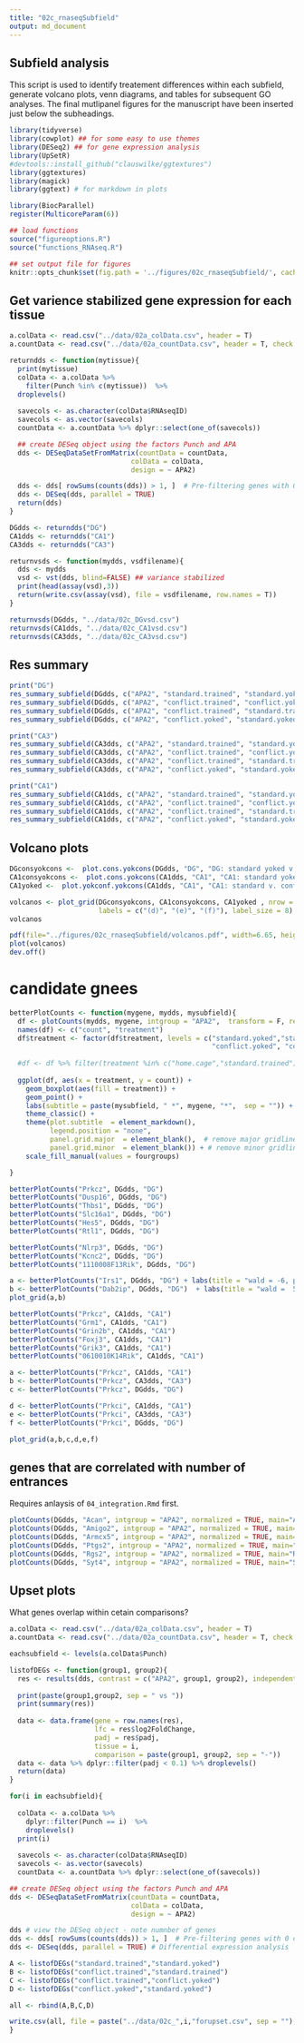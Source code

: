 ```yaml
---
title: "02c_rnaseqSubfield"
output: md_document
---
```


## Subfield analysis

This script is used to identify treatement differences within each subfield, generate volcano plots, venn diagrams, and tables for subsequent GO analyses. The final mutlipanel figures for the manuscript have been inserted just below the subheadings. 

```r
library(tidyverse)
library(cowplot) ## for some easy to use themes
library(DESeq2) ## for gene expression analysis
library(UpSetR)
#devtools::install_github("clauswilke/ggtextures")
library(ggtextures)
library(magick)
library(ggtext) # for markdown in plots

library(BiocParallel)
register(MulticoreParam(6))

## load functions 
source("figureoptions.R")
source("functions_RNAseq.R")

## set output file for figures 
knitr::opts_chunk$set(fig.path = '../figures/02c_rnaseqSubfield/', cache = F)
```

## Get varience stabilized gene expression for each tissue

```r
a.colData <- read.csv("../data/02a_colData.csv", header = T)
a.countData <- read.csv("../data/02a_countData.csv", header = T, check.names = F, row.names = 1)

returndds <- function(mytissue){
  print(mytissue)
  colData <- a.colData %>% 
    filter(Punch %in% c(mytissue))  %>% 
  droplevels()
  
  savecols <- as.character(colData$RNAseqID) 
  savecols <- as.vector(savecols) 
  countData <- a.countData %>% dplyr::select(one_of(savecols)) 

  ## create DESeq object using the factors Punch and APA
  dds <- DESeqDataSetFromMatrix(countData = countData,
                              colData = colData,
                              design = ~ APA2)

  dds <- dds[ rowSums(counts(dds)) > 1, ]  # Pre-filtering genes with 0 counts
  dds <- DESeq(dds, parallel = TRUE)
  return(dds)
}

DGdds <- returndds("DG") 
CA1dds <- returndds("CA1") 
CA3dds <- returndds("CA3") 

returnvsds <- function(mydds, vsdfilename){
  dds <- mydds
  vsd <- vst(dds, blind=FALSE) ## variance stabilized
  print(head(assay(vsd),3))
  return(write.csv(assay(vsd), file = vsdfilename, row.names = T))
}

returnvsds(DGdds, "../data/02c_DGvsd.csv")
returnvsds(CA1dds, "../data/02c_CA1vsd.csv")
returnvsds(CA3dds, "../data/02c_CA3vsd.csv")
```

## Res summary

```r
print("DG")
res_summary_subfield(DGdds, c("APA2", "standard.trained", "standard.yoked"))
res_summary_subfield(DGdds, c("APA2", "conflict.trained", "conflict.yoked"))
res_summary_subfield(DGdds, c("APA2", "conflict.trained", "standard.trained"))
res_summary_subfield(DGdds, c("APA2", "conflict.yoked", "standard.yoked"))

print("CA3")
res_summary_subfield(CA3dds, c("APA2", "standard.trained", "standard.yoked"))
res_summary_subfield(CA3dds, c("APA2", "conflict.trained", "conflict.yoked"))
res_summary_subfield(CA3dds, c("APA2", "conflict.trained", "standard.trained"))
res_summary_subfield(CA3dds, c("APA2", "conflict.yoked", "standard.yoked"))

print("CA1")
res_summary_subfield(CA1dds, c("APA2", "standard.trained", "standard.yoked"))
res_summary_subfield(CA1dds, c("APA2", "conflict.trained", "conflict.yoked"))
res_summary_subfield(CA1dds, c("APA2", "conflict.trained", "standard.trained"))
res_summary_subfield(CA1dds, c("APA2", "conflict.yoked", "standard.yoked"))

```

## Volcano plots

```r
DGconsyokcons <-  plot.cons.yokcons(DGdds, "DG", "DG: standard yoked v. trained") 
CA1consyokcons <-  plot.cons.yokcons(CA1dds, "CA1", "CA1: standard yoked v. trained")  
CA1yoked <-  plot.yokconf.yokcons(CA1dds, "CA1", "CA1: standard v. conflict yoked")  

volcanos <- plot_grid(DGconsyokcons, CA1consyokcons, CA1yoked , nrow = 1,
                      labels = c("(d)", "(e)", "(f)"), label_size = 8) 
volcanos

pdf(file="../figures/02c_rnaseqSubfield/volcanos.pdf", width=6.65, height=2)
plot(volcanos)    
dev.off()
```

# candidate gnees

```r
betterPlotCounts <- function(mygene, mydds, mysubfield){
  df <- plotCounts(mydds, mygene, intgroup = "APA2",  transform = F, replaced = F, returnData = T)
  names(df) <- c("count", "treatment")
  df$treatment <- factor(df$treatment, levels = c("standard.yoked","standard.trained",
                                                  "conflict.yoked", "conflict.trained"))
  
  #df <- df %>% filter(treatment %in% c("home.cage","standard.trained"))
  
  ggplot(df, aes(x = treatment, y = count)) +
    geom_boxplot(aes(fill = treatment)) + 
    geom_point() +
    labs(subtitle = paste(mysubfield, " *", mygene, "*",  sep = "")) +
    theme_classic() +
    theme(plot.subtitle  = element_markdown(),
          legend.position = "none", 
          panel.grid.major  = element_blank(),  # remove major gridlines
          panel.grid.minor  = element_blank()) + # remove minor gridlines) +
    scale_fill_manual(values = fourgroups) 

}

betterPlotCounts("Prkcz", DGdds, "DG")
betterPlotCounts("Dusp16", DGdds, "DG")
betterPlotCounts("Thbs1", DGdds, "DG")
betterPlotCounts("Slc16a1", DGdds, "DG")
betterPlotCounts("Hes5", DGdds, "DG")
betterPlotCounts("Rtl1", DGdds, "DG")

betterPlotCounts("Nlrp3", DGdds, "DG")
betterPlotCounts("Kcnc2", DGdds, "DG")
betterPlotCounts("1110008F13Rik", DGdds, "DG")

a <- betterPlotCounts("Irs1", DGdds, "DG") + labs(title = "wald = -6, p = 1.577782e-06")
b <- betterPlotCounts("Dab2ip", DGdds, "DG")  + labs(title = "wald =  5, p = 3.227358e-05")
plot_grid(a,b)

```

```r
betterPlotCounts("Prkcz", CA1dds, "CA1")
betterPlotCounts("Grm1", CA1dds, "CA1")
betterPlotCounts("Grin2b", CA1dds, "CA1")
betterPlotCounts("Foxj3", CA1dds, "CA1")
betterPlotCounts("Grik3", CA1dds, "CA1")
betterPlotCounts("0610010K14Rik", CA1dds, "CA1")
```

```r
a <- betterPlotCounts("Prkcz", CA1dds, "CA1")
b <- betterPlotCounts("Prkcz", CA3dds, "CA3")
c <- betterPlotCounts("Prkcz", DGdds, "DG")

d <- betterPlotCounts("Prkci", CA1dds, "CA1")
e <- betterPlotCounts("Prkci", CA3dds, "CA3")
f <- betterPlotCounts("Prkci", DGdds, "DG")

plot_grid(a,b,c,d,e,f)
```

## genes that are correlated with number of entrances 

Requires anlaysis of `04_integration.Rmd` first.

```r
plotCounts(DGdds, "Acan", intgroup = "APA2", normalized = TRUE, main="Acan in DG")
plotCounts(DGdds, "Amigo2", intgroup = "APA2", normalized = TRUE, main="Amigo2 in DG")
plotCounts(DGdds, "Armcx5", intgroup = "APA2", normalized = TRUE, main="Armcx5 in DG")
plotCounts(DGdds, "Ptgs2", intgroup = "APA2", normalized = TRUE, main="Ptgs2 in DG")
plotCounts(DGdds, "Rgs2", intgroup = "APA2", normalized = TRUE, main="Rgs2 in DG")
plotCounts(DGdds, "Syt4", intgroup = "APA2", normalized = TRUE, main="Syt4 in DG")
```

## Upset plots

What genes overlap within cetain comparisons?

```r
a.colData <- read.csv("../data/02a_colData.csv", header = T)
a.countData <- read.csv("../data/02a_countData.csv", header = T, check.names = F, row.names = 1)

eachsubfield <- levels(a.colData$Punch)

listofDEGs <- function(group1, group2){
  res <- results(dds, contrast = c("APA2", group1, group2), independentFiltering = T)
  
  print(paste(group1,group2, sep = " vs "))
  print(summary(res))
  
  data <- data.frame(gene = row.names(res),
                     lfc = res$log2FoldChange,
                     padj = res$padj,
                     tissue = i,
                     comparison = paste(group1, group2, sep = "-"))
  data <- data %>% dplyr::filter(padj < 0.1) %>% droplevels()
  return(data)
}

for(i in eachsubfield){
  
  colData <- a.colData %>% 
    dplyr::filter(Punch == i)  %>%
    droplevels()
  print(i)
  
  savecols <- as.character(colData$RNAseqID) 
  savecols <- as.vector(savecols) 
  countData <- a.countData %>% dplyr::select(one_of(savecols)) 

## create DESeq object using the factors Punch and APA
dds <- DESeqDataSetFromMatrix(countData = countData,
                              colData = colData,
                              design = ~ APA2)

dds # view the DESeq object - note numnber of genes
dds <- dds[ rowSums(counts(dds)) > 1, ]  # Pre-filtering genes with 0 counts
dds <- DESeq(dds, parallel = TRUE) # Differential expression analysis

A <- listofDEGs("standard.trained","standard.yoked")
B <- listofDEGs("conflict.trained","standard.trained")
C <- listofDEGs("conflict.trained","conflict.yoked")
D <- listofDEGs("conflict.yoked","standard.yoked")

all <- rbind(A,B,C,D)

write.csv(all, file = paste("../data/02c_",i,"forupset.csv", sep = ""), row.names = F)
}
```

